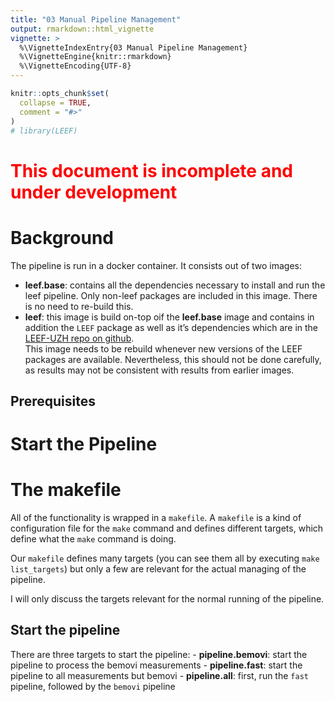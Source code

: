 ```yaml
---
title: "03 Manual Pipeline Management"
output: rmarkdown::html_vignette
vignette: >
  %\VignetteIndexEntry{03 Manual Pipeline Management}
  %\VignetteEngine{knitr::rmarkdown}
  %\VignetteEncoding{UTF-8}
---
```


```r
knitr::opts_chunk$set(
  collapse = TRUE,
  comment = "#>"
)
# library(LEEF)
```

# <span style="color:red">This document is incomplete and under development</span>

# Background

The pipeline is run in a docker container. It consists out of two images:

- **leef.base**: contains all the dependencies necessary to install and run the leef pipeline. Only non-leef packages are included in this image. There is no need to re-build this. 
- **leef**: this image is build on-top oif the **leef.base** image and contains in addition the `LEEF` package as well as it's dependencies which are in the [LEEF-UZH repo on github](https://github.com/LEEF-UZH/drat).  
	This image needs to be rebuild whenever new versions of the LEEF packages are available. Nevertheless, this should not be done carefully, as results may not be consistent with results from earlier images.

## Prerequisites

# Start the Pipeline

# The makefile

All of the functionality is wrapped in a `makefile`. A `makefile` is a kind of configuration file for the `make` command and defines different targets, which define what the `make` command is doing.

Our `makefile` defines many targets (you can see them all by executing `make list_targets`) but only a few are relevant for the actual managing of the pipeline.
 
I will only discuss the targets relevant for the normal running of the pipeline.

## Start the pipeline

There are three targets to start the pipeline:
- **pipeline.bemovi**: start the pipeline to process the bemovi measurements
- **pipeline.fast**: start the pipeline to all measurements but bemovi
- **pipeline.all**: first, run the `fast` pipeline, followed by the `bemovi` pipeline


